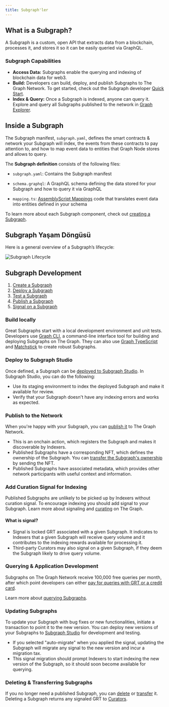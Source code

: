 ```yaml
---
title: Subgraph'ler
---
```


## What is a Subgraph?

A Subgraph is a custom, open API that extracts data from a blockchain, processes it, and stores it so it can be easily queried via GraphQL.

### Subgraph Capabilities

- **Access Data:** Subgraphs enable the querying and indexing of blockchain data for web3.
- **Build:** Developers can build, deploy, and publish Subgraphs to The Graph Network. To get started, check out the Subgraph developer [Quick Start](quick-start/).
- **Index & Query:** Once a Subgraph is indexed, anyone can query it. Explore and query all Subgraphs published to the network in [Graph Explorer](https://thegraph.com/explorer).

## Inside a Subgraph

The Subgraph manifest, `subgraph.yaml`, defines the smart contracts & network your Subgraph will index, the events from these contracts to pay attention to, and how to map event data to entities that Graph Node stores and allows to query.

The **Subgraph definition** consists of the following files:

- `subgraph.yaml`: Contains the Subgraph manifest

- `schema.graphql`: A GraphQL schema defining the data stored for your Subgraph and how to query it via GraphQL

- `mapping.ts`: [AssemblyScript Mappings](https://github.com/AssemblyScript/assemblyscript) code that translates event data into entities defined in your schema

To learn more about each Subgraph component, check out [creating a Subgraph](/developing/creating-a-subgraph/).

## Subgraph Yaşam Döngüsü

Here is a general overview of a Subgraph’s lifecycle:

![Subgraph Lifecycle](/img/subgraph-lifecycle.png)

## Subgraph Development

1. [Create a Subgraph](/developing/creating-a-subgraph/)
2. [Deploy a Subgraph](/deploying/deploying-a-subgraph-to-studio/)
3. [Test a Subgraph](/deploying/subgraph-studio/#testing-your-subgraph-in-subgraph-studio)
4. [Publish a Subgraph](/subgraphs/developing/publishing/publishing-a-subgraph/)
5. [Signal on a Subgraph](/subgraphs/developing/publishing/publishing-a-subgraph/#adding-signal-to-your-subgraph)

### Build locally

Great Subgraphs start with a local development environment and unit tests. Developers use [Graph CLI](https://github.com/graphprotocol/graph-tooling/tree/main/packages/cli), a command-line interface tool for building and deploying Subgraphs on The Graph. They can also use [Graph TypeScript](/subgraphs/developing/creating/graph-ts/README/) and [Matchstick](/subgraphs/developing/creating/unit-testing-framework/) to create robust Subgraphs.

### Deploy to Subgraph Studio

Once defined, a Subgraph can be [deployed to Subgraph Studio](/deploying/deploying-a-subgraph-to-studio/). In Subgraph Studio, you can do the following:

- Use its staging environment to index the deployed Subgraph and make it available for review.
- Verify that your Subgraph doesn't have any indexing errors and works as expected.

### Publish to the Network

When you're happy with your Subgraph, you can [publish it](/subgraphs/developing/publishing/publishing-a-subgraph/) to The Graph Network.

- This is an onchain action, which registers the Subgraph and makes it discoverable by Indexers.
- Published Subgraphs have a corresponding NFT, which defines the ownership of the Subgraph. You can [transfer the Subgraph's ownership](/subgraphs/developing/managing/transferring-a-subgraph/) by sending the NFT.
- Published Subgraphs have associated metadata, which provides other network participants with useful context and information.

### Add Curation Signal for Indexing

Published Subgraphs are unlikely to be picked up by Indexers without curation signal. To encourage indexing you should add signal to your Subgraph. Learn more about signaling and [curating](/resources/roles/curating/) on The Graph.

#### What is signal?

- Signal is locked GRT associated with a given Subgraph. It indicates to Indexers that a given Subgraph will receive query volume and it contributes to the indexing rewards available for processing it.
- Third-party Curators may also signal on a given Subgraph, if they deem the Subgraph likely to drive query volume.

### Querying & Application Development

Subgraphs on The Graph Network receive 100,000 free queries per month, after which point developers can either [pay for queries with GRT or a credit card](/subgraphs/billing/).

Learn more about [querying Subgraphs](/subgraphs/querying/introduction/).

### Updating Subgraphs

To update your Subgraph with bug fixes or new functionalities, initiate a transaction to point it to the new version. You can deploy new versions of your Subgraphs to [Subgraph Studio](https://thegraph.com/studio/) for development and testing.

- If you selected "auto-migrate" when you applied the signal, updating the Subgraph will migrate any signal to the new version and incur a migration tax.
- This signal migration should prompt Indexers to start indexing the new version of the Subgraph, so it should soon become available for querying.

### Deleting & Transferring Subgraphs

If you no longer need a published Subgraph, you can [delete](/subgraphs/developing/managing/deleting-a-subgraph/) or [transfer](/subgraphs/developing/managing/transferring-a-subgraph/) it. Deleting a Subgraph returns any signaled GRT to [Curators](/resources/roles/curating/).

